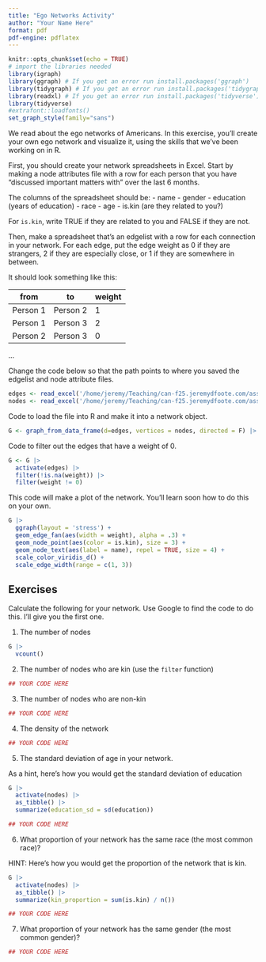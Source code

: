 ```yaml
---
title: "Ego Networks Activity"
author: "Your Name Here"
format: pdf
pdf-engine: pdflatex
---
```


```r
knitr::opts_chunk$set(echo = TRUE)
# import the libraries needed
library(igraph)
library(ggraph) # If you get an error run install.packages('ggraph')
library(tidygraph) # If you get an error run install.packages('tidygraph')
library(readxl) # If you get an error run install.packages('tidyverse')
library(tidyverse)
#extrafont::loadfonts() 
set_graph_style(family="sans")
```

We read about the ego networks of Americans. In this exercise, you'll create your own ego network and visualize it, using the skills that we've been working on in R.

First, you should create your network spreadsheets in Excel. Start by making a node attributes file with a row for each person that you have "discussed important matters with" over the last 6 months.

The columns of the spreadsheet should be:
- name
- gender
- education (years of education)
- race
- age
- is.kin (are they related to you?)

For `is.kin`, write TRUE if they are related to you and FALSE if they are not.

Then, make a spreadsheet that's an edgelist with a row for each connection in your network. For each edge, put the edge weight as 0 if they are strangers, 2 if they are especially close, or 1 if they are somewhere in between.

It should look something like this:

from | to | weight
--- | --- | ---
Person 1 | Person 2 | 1
Person 1 | Person 3 | 2
Person 2 | Person 3 | 0
...

Change the code below so that the path points to where you saved the edgelist and node attribute files.

```r
edges <- read_excel('/home/jeremy/Teaching/can-f25.jeremydfoote.com/assignments/r_lab_examples/ego_edges.xlsx')
nodes <- read_excel('/home/jeremy/Teaching/can-f25.jeremydfoote.com/assignments/r_lab_examples/ego_atts.xlsx')
```

Code to load the file into R and make it into a network object.

```r
G <- graph_from_data_frame(d=edges, vertices = nodes, directed = F) |> as_tbl_graph()
```

Code to filter out the edges that have a weight of 0.

```r
G <- G |>
  activate(edges) |>
  filter(!is.na(weight)) |>
  filter(weight != 0)
```

This code will make a plot of the network. You'll learn soon how to do this on your own.

```r
G |>
  ggraph(layout = 'stress') +
  geom_edge_fan(aes(width = weight), alpha = .3) +
  geom_node_point(aes(color = is.kin), size = 3) +
  geom_node_text(aes(label = name), repel = TRUE, size = 4) +
  scale_color_viridis_d() +
  scale_edge_width(range = c(1, 3))
```


## Exercises

Calculate the following for your network. Use Google to find the code to do this. I'll give you the first one.

1. The number of nodes

```r
G |>
  vcount()
```

2. The number of nodes who are kin (use the `filter` function)
```r

## YOUR CODE HERE


```

3. The number of nodes who are non-kin

```r

## YOUR CODE HERE

```


4. The density of the network
```r

## YOUR CODE HERE

```

5. The standard deviation of age in your network.

As a hint, here's how you would get the standard deviation of education

```r

G |>
  activate(nodes) |>
  as_tibble() |>
  summarize(education_sd = sd(education))

```

```r

## YOUR CODE HERE

```

6. What proportion of your network has the same race (the most common race)?

HINT: Here's how you would get the proportion of the network that is kin.

```r

G |>
  activate(nodes) |>
  as_tibble() |>
  summarize(kin_proportion = sum(is.kin) / n())

```

```r

## YOUR CODE HERE

```


7. What proportion of your network has the same gender (the most common gender)?

```r

## YOUR CODE HERE

```
